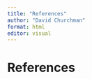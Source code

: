 ```yaml
---
title: "References"
author: "David Churchman"
format: html
editor: visual
---
```


# References {.unnumbered}

::: {#refs}
:::